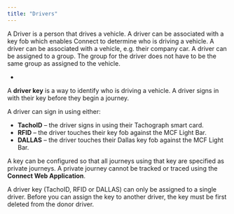 ```yaml
---
title: "Drivers"
---
```


A Driver is a person that drives a vehicle. A driver can be associated with a key fob which enables Connect to determine who is driving a vehicle. A driver can be associated with a vehicle, e.g. their company car. A driver can be assigned to a group. The group for the driver does not have to be the same group as assigned to the vehicle.

- 
A **driver key** is a way to identify who is driving a vehicle. A driver signs in with their key before they begin a journey. 

A driver can sign in using either:

- **TachoID** – the driver signs in using their Tachograph smart card.
- **RFID** – the driver touches their key fob against the MCF Light Bar.
- **DALLAS** – the driver touches their Dallas key fob against the MCF Light Bar.

A key can be configured so that all journeys using that key are specified as private journeys. A private journey cannot be tracked or traced using the **Connect Web Application**. 

A driver key (TachoID, RFID or DALLAS) can only be assigned to a single driver. Before you can assign the key to another driver, the key must be first deleted from the donor driver.